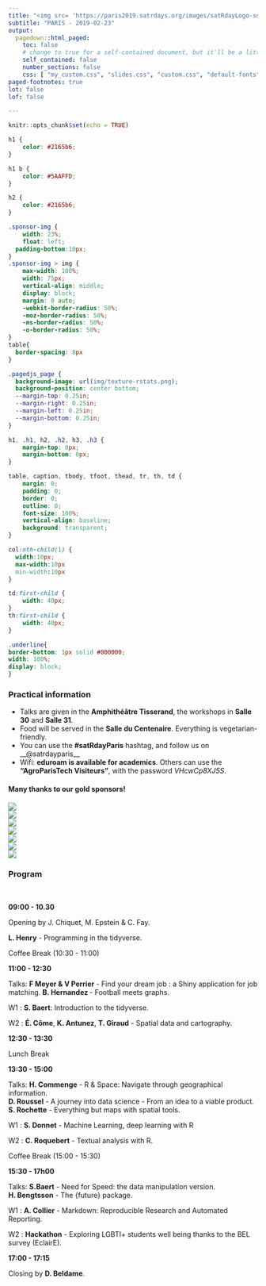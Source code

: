 ```yaml
---
title: "<img src= 'https://paris2019.satrdays.org/images/satRdayLogo-square.png' width = '40%'></br></br>sat<b>R</b>day"
subtitle: "PARIS - 2019-02-23"
output:
  pagedown::html_paged:
    toc: false
    # change to true for a self-contained document, but it'll be a litte slower for Pandoc to render
    self_contained: false
    number_sections: false
    css: [ "my_custom.css", "slides.css", "custom.css", "default-fonts", "default-page", "default"]
paged-footnotes: true
lot: false
lof: false

---
```


```r
knitr::opts_chunk$set(echo = TRUE)
```


```css
h1 {
    color: #2165b6;
}

h1 b {
    color: #5AAFFD;
}

h2 {
    color: #2165b6;
}

.sponsor-img {
    width: 23%;
    float: left;
  padding-bottom:10px;
}
.sponsor-img > img {
    max-width: 100%;
    width: 75px;
    vertical-align: middle;
    display: block;
    margin: 0 auto;
    -webkit-border-radius: 50%;
    -moz-border-radius: 50%;
    -ms-border-radius: 50%;
    -o-border-radius: 50%;
}
table{
  border-spacing: 8px
}

.pagedjs_page {
  background-image: url(img/texture-rstats.png);
  background-position: center bottom;
  --margin-top: 0.25in;
  --margin-right: 0.25in;
  --margin-left: 0.25in;
  --margin-bottom: 0.25in;
}

h1, .h1, h2, .h2, h3, .h3 {
    margin-top: 0px;
    margin-bottom: 0px;
}

table, caption, tbody, tfoot, thead, tr, th, td {
    margin: 0;
    padding: 0;
    border: 0;
    outline: 0;
    font-size: 100%;
    vertical-align: baseline;
    background: transparent;
}

col:nth-child(1) {
  width:10px;
  max-width:10px
  min-width:10px
}

td:first-child {
    width: 40px;
}
th:first-child {
    width: 40px;
}

.underline{
border-bottom: 1px solid #000000;
width: 100%;
display: block;
}
```

### Practical information

+ Talks are given in the __Amphithéâtre Tisserand__, the workshops in __Salle 30__ and __Salle 31__.
+ Food will be served in the __Salle du Centenaire__. Everything is vegetarian-friendly.
+ You can use the __#satRdayParis__ hashtag, and follow us on __@satrdayparis__
+ Wifi: __eduroam is available for academics__. Others can use the __"AgroParisTech Visiteurs"__, with the password _VHcwCp8XJ5S_.

#### Many thanks to our gold sponsors!

<div class = 'sponsor-img'><img src = 'https://paris2019.satrdays.org/images/rte.png'></div>
<div class = 'sponsor-img'><img src = 'https://paris2019.satrdays.org/images/agroparis.jpg'></div>
<div class = 'sponsor-img'><img src = 'https://paris2019.satrdays.org/images/Gandi.png'></div>
<div class = 'sponsor-img'><img src = 'https://paris2019.satrdays.org/images/samm.png'></div>
<div class = 'sponsor-img'><img src = 'https://paris2019.satrdays.org/images/Dataiku.png'></div>
<div class = 'sponsor-img'><img src = 'https://paris2019.satrdays.org/images/edf.jpg'></div>
<div class = 'sponsor-img'><img src = 'https://paris2019.satrdays.org/images/rstudio.png'></div>

### Program {.break-before-me}

&nbsp;

<div align = "left" class ="underline">__09:00 - 10.30__</div>

Opening by J. Chiquet, M. Epstein & C. Fay.

__L. Henry__ - Programming in the tidyverse. 

Coffee Break  (10:30 - 11:00)

<div align = "left" class ="underline">__11:00  - 12:30 __</div>

Talks:  __F Meyer & V Perrier__ - Find your dream job : a Shiny application for job matching. __B. Hernandez __- Football meets graphs.

W1 : __S. Baert__: Introduction to the tidyverse.

W2 : __É. Côme__, __K. Antunez__, __T. Giraud__ - Spatial data and cartography.

<div align = "left" class ="underline">__12:30 - 13:30 __</div>

Lunch Break

<div align = "left" class ="underline">__13:30 - 15:00 __</div>

Talks:  	__H. Commenge__ - R & Space: Navigate through geographical information. <br> __D. Roussel__ - A journey into data science - From an idea to a viable product. <br> __S. Rochette__ - Everything but maps with spatial tools.

W1 :  __S. Donnet__ - Machine Learning, deep learning with R

W2 : __C. Roquebert__ - Textual analysis with R. 

Coffee Break (15:00 - 15:30)

<div align = "left" class ="underline">__15:30 - 17h00 __</div>

Talks: __S.Baert__ - Need for Speed: the data manipulation version. <br> __H. Bengtsson__ - The {future} package.

W1 :  __A. Collier__ - Markdown: Reproducible Research and Automated Reporting.

W2 : __Hackathon__ - Exploring LGBTI+ students well being thanks to the BEL survey (EclairE).


<div align = "left" class ="underline">__17:00 - 17:15 __</div>

Closing by __D. Beldame__.


</div>
